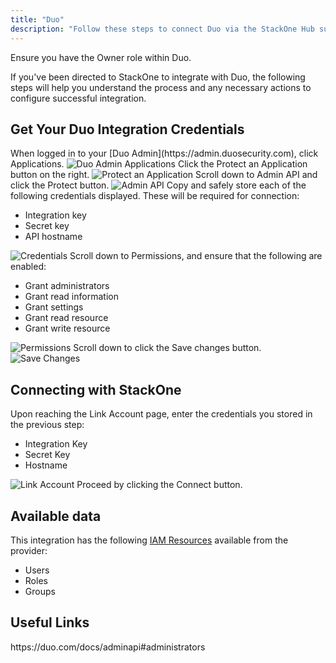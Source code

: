 ```yaml
---
title: "Duo"
description: "Follow these steps to connect Duo via the StackOne Hub successfully."
---
```



<Warning>
  Ensure you have the Owner role within Duo.
</Warning>

If you've been directed to StackOne to integrate with Duo, the following steps will help you understand the process and any necessary actions to configure successful integration.

## Get Your Duo Integration Credentials

<Steps>
  <Step title="Log in to Duo Admin">
    When logged in to your [Duo Admin](https://admin.duosecurity.com), click Applications.
    <Frame>
      <img className='rounded-md' style={{ margin: '0 auto', border: '1px solid #efefef' }} alt="Duo Admin Applications" src="/images/duo/image1.png" />
    </Frame>
  </Step>

  <Step title="Protect an Application">
    Click the Protect an Application button on the right.
    <Frame>
      <img className='rounded-md' style={{ margin: '0 auto', border: '1px solid #efefef' }} alt="Protect an Application" src="/images/duo/image2.png" />
    </Frame>
  </Step>

  <Step title="Select Admin API">
    Scroll down to Admin API and click the Protect button.
    <Frame>
      <img className='rounded-md' style={{ margin: '0 auto', border: '1px solid #efefef' }} alt="Admin API" src="/images/duo/image3.png" />
    </Frame>
  </Step>

  <Step title="Copy Credentials">
    Copy and safely store each of the following credentials displayed. These will be required for connection:
    <ul>
      <li>Integration key</li>
      <li>Secret key</li>
      <li>API hostname</li>
    </ul>
    <Frame>
      <img className='rounded-md' style={{ margin: '0 auto', border: '1px solid #efefef' }} alt="Credentials" src="/images/duo/image4.png" />
    </Frame>
  </Step>

  <Step title="Set Permissions">
    Scroll down to Permissions, and ensure that the following are enabled:
    <ul>
      <li>Grant administrators</li>
      <li>Grant read information</li>
      <li>Grant settings</li>
      <li>Grant read resource</li>
      <li>Grant write resource</li>
    </ul>
    <Frame>
      <img className='rounded-md' style={{ margin: '0 auto', border: '1px solid #efefef' }} alt="Permissions" src="/images/duo/image5.png" />
    </Frame>
  </Step>

  <Step title="Save Changes">
    Scroll down to click the Save changes button.
    <Frame>
      <img className='rounded-md' style={{ margin: '0 auto', border: '1px solid #efefef' }} alt="Save Changes" src="/images/duo/image6.png" />
    </Frame>
  </Step>
</Steps>

## Connecting with StackOne

<Steps>
  <Step title="Enter Credentials">
    Upon reaching the Link Account page, enter the credentials you stored in the previous step:
    <ul>
      <li>Integration Key</li>
      <li>Secret Key</li>
      <li>Hostname</li>
    </ul>
    <Frame>
      <img className='rounded-md' style={{ margin: '0 auto', border: '1px solid #efefef' }} alt="Link Account" src="/images/duo/image7.png" />
    </Frame>
  </Step>

  <Step title="Connect">
    Proceed by clicking the Connect button.
  </Step>
</Steps>

<IntegrationFooter />


## Available data

This integration has the following [IAM Resources](https://docs.stackone.com/reference/iam_list_users) available from the provider:
<ul>
 <li>Users</li>
 <li>Roles</li>
 <li>Groups</li>
</ul>


## Useful Links
<Card title="API Reference" icon="link" href="https://duo.com/docs/adminapi#administrators">
    https://duo.com/docs/adminapi#administrators
</Card>

